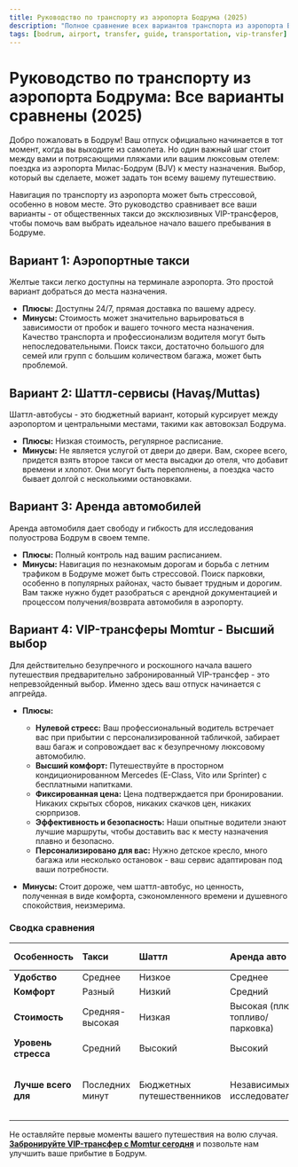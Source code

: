 ```yaml
---
title: Руководство по транспорту из аэропорта Бодрума (2025)
description: "Полное сравнение всех вариантов транспорта из аэропорта Бодрума на 2025 год - такси, шаттлы, прокат автомобилей и VIP-трансферы. Найдите лучший способ добраться из аэропорта Милас-Бодрум (BJV) до вашего места назначения."
tags: [bodrum, airport, transfer, guide, transportation, vip-transfer]
---
```


# Руководство по транспорту из аэропорта Бодрума: Все варианты сравнены (2025)

Добро пожаловать в Бодрум! Ваш отпуск официально начинается в тот момент, когда вы выходите из самолета. Но один важный шаг стоит между вами и потрясающими пляжами или вашим люксовым отелем: поездка из аэропорта Милас-Бодрум (BJV) к месту назначения. Выбор, который вы сделаете, может задать тон всему вашему путешествию.

Навигация по транспорту из аэропорта может быть стрессовой, особенно в новом месте. Это руководство сравнивает все ваши варианты - от общественных такси до эксклюзивных VIP-трансферов, чтобы помочь вам выбрать идеальное начало вашего пребывания в Бодруме.

## Вариант 1: Аэропортные такси

Желтые такси легко доступны на терминале аэропорта. Это простой вариант добраться до места назначения.

- **Плюсы:** Доступны 24/7, прямая доставка по вашему адресу.
- **Минусы:** Стоимость может значительно варьироваться в зависимости от пробок и вашего точного места назначения. Качество транспорта и профессионализм водителя могут быть непоследовательными. Поиск такси, достаточно большого для семей или групп с большим количеством багажа, может быть проблемой.

## Вариант 2: Шаттл-сервисы (Havaş/Muttas)

Шаттл-автобусы - это бюджетный вариант, который курсирует между аэропортом и центральными местами, такими как автовокзал Бодрума.

- **Плюсы:** Низкая стоимость, регулярное расписание.
- **Минусы:** Не является услугой от двери до двери. Вам, скорее всего, придется взять второе такси от места высадки до отеля, что добавит времени и хлопот. Они могут быть переполнены, а поездка часто бывает долгой с несколькими остановками.

## Вариант 3: Аренда автомобилей

Аренда автомобиля дает свободу и гибкость для исследования полуострова Бодрум в своем темпе.

- **Плюсы:** Полный контроль над вашим расписанием.
- **Минусы:** Навигация по незнакомым дорогам и борьба с летним трафиком в Бодруме может быть стрессовой. Поиск парковки, особенно в популярных районах, часто бывает трудным и дорогим. Вам также нужно будет разобраться с арендной документацией и процессом получения/возврата автомобиля в аэропорту.

## Вариант 4: VIP-трансферы Momtur - Высший выбор

Для действительно безупречного и роскошного начала вашего путешествия предварительно забронированный VIP-трансфер - это непревзойденный выбор. Именно здесь ваш отпуск начинается с апгрейда.

- **Плюсы:**
    - **Нулевой стресс:** Ваш профессиональный водитель встречает вас при прибытии с персонализированной табличкой, забирает ваш багаж и сопровождает вас к безупречному люксовому автомобилю.
    - **Высший комфорт:** Путешествуйте в просторном кондиционированном Mercedes (E-Class, Vito или Sprinter) с бесплатными напитками.
    - **Фиксированная цена:** Цена подтверждается при бронировании. Никаких скрытых сборов, никаких скачков цен, никаких сюрпризов.
    - **Эффективность и безопасность:** Наши опытные водители знают лучшие маршруты, чтобы доставить вас к месту назначения плавно и безопасно.
    - **Персонализировано для вас:** Нужно детское кресло, много багажа или несколько остановок - ваш сервис адаптирован под ваши потребности.

- **Минусы:** Стоит дороже, чем шаттл-автобус, но ценность, полученная в виде комфорта, сэкономленного времени и душевного спокойствия, неизмерима.

### Сводка сравнения

| Особенность | Такси | Шаттл | Аренда авто | VIP-трансфер Momtur |
| :--- | :--- | :--- | :--- | :--- |
| **Удобство** | Среднее | Низкое | Среднее | **Очень высокое** |
| **Комфорт** | Разный | Низкий | Средний | **Очень высокий** |
| **Стоимость** | Средняя-высокая | Низкая | Высокая (плюс топливо/парковка) | **Фиксированная и все включено** |
| **Уровень стресса** | Средний | Высокий | Высокий | **Нулевой** |
| **Лучше всего для** | Последних минут | Бюджетных путешественников | Независимых исследователей | **Изысканных путешественников, ищущих роскошь и душевное спокойствие** |

Не оставляйте первые моменты вашего путешествия на волю случая. **[Забронируйте VIP-трансфер с Momtur сегодня](/contact)** и позвольте нам улучшить ваше прибытие в Бодрум.